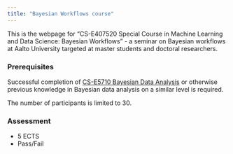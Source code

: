 ```yaml
---
title: "Bayesian Workflows course"
---
```


This is the webpage for "CS-E407520 Special Course in Machine Learning and Data Science: Bayesian Workflows" - a seminar on Bayesian workflows at Aalto University targeted at master students and doctoral researchers. 

### Prerequisites 

Successful completion of [CS-E5710 Bayesian Data Analysis](https://avehtari.github.io/BDA_course_Aalto/index.html) or otherwise previous knowledge in Bayesian data analysis on a similar level is required. 

The number of participants is limited to 30. 

### Assessment  

- 5 ECTS
- Pass/Fail 
